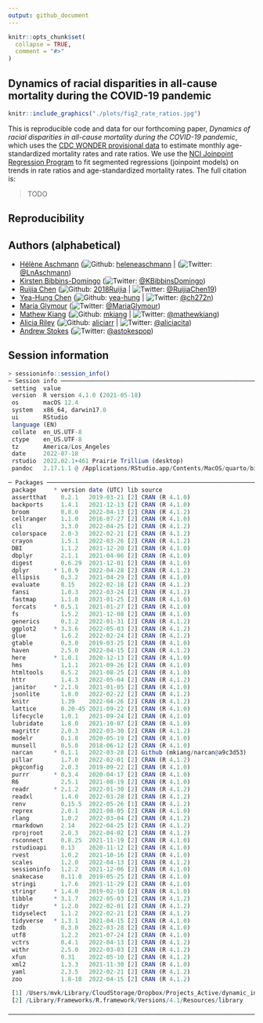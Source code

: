 ```yaml
---
output: github_document
---
```


<!-- README.md is generated from README.Rmd. Please edit that file -->

```r
knitr::opts_chunk$set(
  collapse = TRUE,
  comment = "#>"
)
```

<!-- badges: start -->
<!-- badges: end -->

## Dynamics of racial disparities in all-cause mortality during the COVID-19 pandemic

```r
knitr::include_graphics("./plots/fig2_rate_ratios.jpg")
```


This is reproducible code and data for our forthcoming paper, *Dynamics of racial disparities in all-cause mortality during the COVID-19 pandemic*, which uses the [CDC WONDER provisional data](https://wonder.cdc.gov/mcd.html) to estimate monthly age-standardized mortality rates and rate ratios. We use the [NCI Joinpoint Regression Program](https://surveillance.cancer.gov/joinpoint/) to fit segmented regressions (joinpoint models) on trends in rate ratios and age-standardized mortality rates. The full citation is: 

> TODO

## Reproducibility 


## Authors (alphabetical)

-   [Hélène Aschmann](https://profiles.ucsf.edu/helene.aschmann) 
    (![Github](http://i.imgur.com/9I6NRUm.png):
    [heleneaschmann](https://github.com/heleneaschmann) \|
    (![Twitter](http://i.imgur.com/wWzX9uB.png): 
    [\@LnAschmann](https://twitter.com/LnAschmann))
-   [Kirsten Bibbins-Domingo](https://profiles.ucsf.edu/kirsten.bibbins-domingo)
    (![Twitter](http://i.imgur.com/wWzX9uB.png):
    [\@KBibbinsDomingo](https://twitter.com/KBibbinsDomingo))
-   [Ruijia Chen](https://profiles.ucsf.edu/ruijia.chen)
    (![Github](http://i.imgur.com/9I6NRUm.png):
    [2018Ruijia](https://github.com/2018Ruijia) \|
    ![Twitter](http://i.imgur.com/wWzX9uB.png):
    [\@RuijiaChen19](https://twitter.com/@RuijiaChen19))
-   [Yea-Hung Chen](https://yea-hung.rbind.io)
    (![Github](http://i.imgur.com/9I6NRUm.png):
    [yea-hung](https://github.com/yea-hung) \|
    ![Twitter](http://i.imgur.com/wWzX9uB.png):
    [\@ch272n](https://twitter.com/ch272n))
-   [Maria Glymour](https://profiles.ucsf.edu/maria.glymour)
    (![Twitter](http://i.imgur.com/wWzX9uB.png):
    [\@MariaGlymour](https://twitter.com/MariaGlymour))
-   [Mathew Kiang](https://mathewkiang.com) 
    (![Github](http://i.imgur.com/9I6NRUm.png): 
    [mkiang](https://github.com/mkiang) \| 
    ![Twitter](http://i.imgur.com/wWzX9uB.png): 
    [\@mathewkiang](https://twitter.com/mathewkiang))
-   [Alicia Riley](http://www.arriley.com)
    (![Github](http://i.imgur.com/9I6NRUm.png): 
    [aliciarr](https://github.com/aliciarr) \| 
    ![Twitter](http://i.imgur.com/wWzX9uB.png): 
    [\@aliciacita](https://twitter.com/aliciacita))
-   [Andrew Stokes](https://www.bu.edu/sph/profile/andrew-stokes/) 
    (![Twitter](http://i.imgur.com/wWzX9uB.png): 
    [\@astokespop](https://twitter.com/astokespop))


## Session information
```r
> sessioninfo::session_info()
─ Session info ─────────────────────────────────────────────────────────
 setting  value
 version  R version 4.1.0 (2021-05-18)
 os       macOS 12.4
 system   x86_64, darwin17.0
 ui       RStudio
 language (EN)
 collate  en_US.UTF-8
 ctype    en_US.UTF-8
 tz       America/Los_Angeles
 date     2022-07-18
 rstudio  2022.02.1+461 Prairie Trillium (desktop)
 pandoc   2.17.1.1 @ /Applications/RStudio.app/Contents/MacOS/quarto/bin/ (via rmarkdown)

─ Packages ─────────────────────────────────────────────────────────────
 package     * version date (UTC) lib source
 assertthat    0.2.1   2019-03-21 [2] CRAN (R 4.1.0)
 backports     1.4.1   2021-12-13 [2] CRAN (R 4.1.0)
 broom         0.8.0   2022-04-13 [2] CRAN (R 4.1.2)
 cellranger    1.1.0   2016-07-27 [2] CRAN (R 4.1.0)
 cli           3.3.0   2022-04-25 [2] CRAN (R 4.1.2)
 colorspace    2.0-3   2022-02-21 [2] CRAN (R 4.1.2)
 crayon        1.5.1   2022-03-26 [2] CRAN (R 4.1.2)
 DBI           1.1.2   2021-12-20 [2] CRAN (R 4.1.0)
 dbplyr        2.1.1   2021-04-06 [2] CRAN (R 4.1.0)
 digest        0.6.29  2021-12-01 [2] CRAN (R 4.1.0)
 dplyr       * 1.0.9   2022-04-28 [2] CRAN (R 4.1.2)
 ellipsis      0.3.2   2021-04-29 [2] CRAN (R 4.1.0)
 evaluate      0.15    2022-02-18 [2] CRAN (R 4.1.2)
 fansi         1.0.3   2022-03-24 [2] CRAN (R 4.1.2)
 fastmap       1.1.0   2021-01-25 [2] CRAN (R 4.1.0)
 forcats     * 0.5.1   2021-01-27 [2] CRAN (R 4.1.0)
 fs            1.5.2   2021-12-08 [2] CRAN (R 4.1.0)
 generics      0.1.2   2022-01-31 [2] CRAN (R 4.1.2)
 ggplot2     * 3.3.6   2022-05-03 [2] CRAN (R 4.1.2)
 glue          1.6.2   2022-02-24 [2] CRAN (R 4.1.2)
 gtable        0.3.0   2019-03-25 [2] CRAN (R 4.1.0)
 haven         2.5.0   2022-04-15 [2] CRAN (R 4.1.2)
 here        * 1.0.1   2020-12-13 [2] CRAN (R 4.1.0)
 hms           1.1.1   2021-09-26 [2] CRAN (R 4.1.0)
 htmltools     0.5.2   2021-08-25 [2] CRAN (R 4.1.0)
 httr          1.4.3   2022-05-04 [2] CRAN (R 4.1.2)
 janitor     * 2.1.0   2021-01-05 [2] CRAN (R 4.1.0)
 jsonlite      1.8.0   2022-02-22 [2] CRAN (R 4.1.2)
 knitr         1.39    2022-04-26 [2] CRAN (R 4.1.2)
 lattice       0.20-45 2021-09-22 [2] CRAN (R 4.1.0)
 lifecycle     1.0.1   2021-09-24 [2] CRAN (R 4.1.0)
 lubridate     1.8.0   2021-10-07 [2] CRAN (R 4.1.0)
 magrittr      2.0.3   2022-03-30 [2] CRAN (R 4.1.2)
 modelr        0.1.8   2020-05-19 [2] CRAN (R 4.1.0)
 munsell       0.5.0   2018-06-12 [2] CRAN (R 4.1.0)
 narcan      * 0.1.1   2022-03-28 [2] Github (mkiang/narcan@a9c3d53)
 pillar        1.7.0   2022-02-01 [2] CRAN (R 4.1.2)
 pkgconfig     2.0.3   2019-09-22 [2] CRAN (R 4.1.0)
 purrr       * 0.3.4   2020-04-17 [2] CRAN (R 4.1.0)
 R6            2.5.1   2021-08-19 [2] CRAN (R 4.1.0)
 readr       * 2.1.2   2022-01-30 [2] CRAN (R 4.1.2)
 readxl        1.4.0   2022-03-28 [2] CRAN (R 4.1.2)
 renv          0.15.5  2022-05-26 [1] CRAN (R 4.1.2)
 reprex        2.0.1   2021-08-05 [2] CRAN (R 4.1.0)
 rlang         1.0.2   2022-03-04 [2] CRAN (R 4.1.2)
 rmarkdown     2.14    2022-04-25 [2] CRAN (R 4.1.2)
 rprojroot     2.0.3   2022-04-02 [2] CRAN (R 4.1.2)
 rsconnect     0.8.25  2021-11-19 [2] CRAN (R 4.1.0)
 rstudioapi    0.13    2020-11-12 [2] CRAN (R 4.1.0)
 rvest         1.0.2   2021-10-16 [2] CRAN (R 4.1.0)
 scales        1.2.0   2022-04-13 [2] CRAN (R 4.1.2)
 sessioninfo   1.2.2   2021-12-06 [2] CRAN (R 4.1.0)
 snakecase     0.11.0  2019-05-25 [2] CRAN (R 4.1.0)
 stringi       1.7.6   2021-11-29 [2] CRAN (R 4.1.0)
 stringr     * 1.4.0   2019-02-10 [2] CRAN (R 4.1.0)
 tibble      * 3.1.7   2022-05-03 [2] CRAN (R 4.1.2)
 tidyr       * 1.2.0   2022-02-01 [2] CRAN (R 4.1.2)
 tidyselect    1.1.2   2022-02-21 [2] CRAN (R 4.1.2)
 tidyverse   * 1.3.1   2021-04-15 [2] CRAN (R 4.1.0)
 tzdb          0.3.0   2022-03-28 [2] CRAN (R 4.1.0)
 utf8          1.2.2   2021-07-24 [2] CRAN (R 4.1.0)
 vctrs         0.4.1   2022-04-13 [2] CRAN (R 4.1.2)
 withr         2.5.0   2022-03-03 [2] CRAN (R 4.1.2)
 xfun          0.31    2022-05-10 [2] CRAN (R 4.1.2)
 xml2          1.3.3   2021-11-30 [2] CRAN (R 4.1.0)
 yaml          2.3.5   2022-02-21 [2] CRAN (R 4.1.2)
 zoo           1.8-10  2022-04-15 [2] CRAN (R 4.1.2)

 [1] /Users/mvk/Library/CloudStorage/Dropbox/Projects_Active/dynamic_inequality/renv/library/R-4.1/x86_64-apple-darwin17.0
 [2] /Library/Frameworks/R.framework/Versions/4.1/Resources/library

────────────────────────────────────────────────────────────────────────
```
